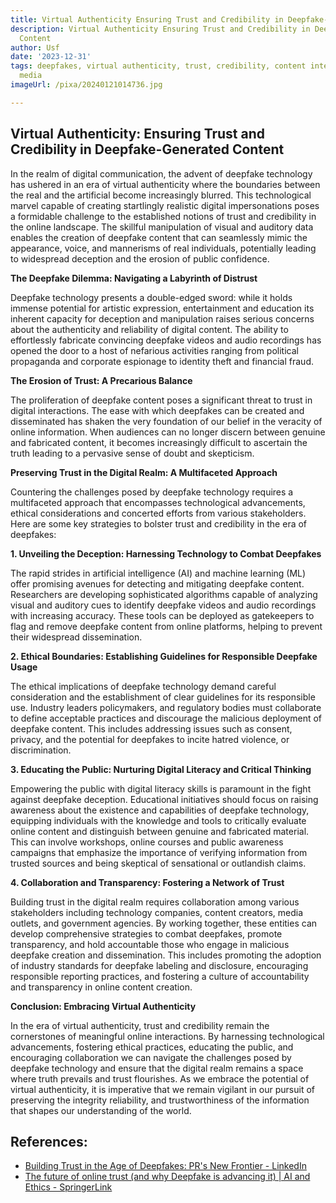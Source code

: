 ```yaml
---
title: Virtual Authenticity Ensuring Trust and Credibility in Deepfake-Generated Content
description: Virtual Authenticity Ensuring Trust and Credibility in Deepfake-Generated
  Content
author: Usf
date: '2023-12-31'
tags: deepfakes, virtual authenticity, trust, credibility, content integrity, digital
  media
imageUrl: /pixa/20240121014736.jpg

---
```

## Virtual Authenticity: Ensuring Trust and Credibility in Deepfake-Generated Content

In  the realm of digital  communication, the advent of deepfake technology has ushered in an era of virtual authenticity where the boundaries between the real and the artificial become increasingly blurred. This  technological  marvel  capable of creating startlingly realistic  digital impersonations poses a formidable challenge to the established notions of trust and credibility in the online landscape. The skillful manipulation  of visual and auditory data enables the creation of deepfake content that can seamlessly mimic the appearance, voice, and mannerisms of real individuals, potentially  leading to widespread deception and the erosion of public confidence.

**The Deepfake Dilemma: Navigating a Labyrinth of Distrust**

Deepfake  technology presents a double-edged sword:  while it holds immense  potential for artistic expression, entertainment and education its  inherent  capacity for deception and manipulation raises serious  concerns  about the authenticity and  reliability of digital content. The ability to effortlessly fabricate convincing deepfake videos and audio recordings has opened  the door to a host  of nefarious activities ranging from political propaganda and  corporate espionage to identity theft and financial fraud.

**The Erosion of Trust: A Precarious Balance**

The  proliferation of deepfake content poses a significant  threat to trust in digital interactions. The ease with which deepfakes can be created and disseminated has shaken the very foundation of our belief in the veracity of online information. When audiences can no longer discern between genuine and fabricated content, it becomes  increasingly difficult to ascertain the truth  leading to a pervasive sense  of doubt and skepticism.

**Preserving Trust in the Digital Realm: A Multifaceted Approach**

Countering the challenges  posed by deepfake technology requires a multifaceted approach  that encompasses  technological advancements, ethical considerations and concerted efforts from various stakeholders. Here are some key strategies to bolster trust and  credibility in the era of deepfakes:

**1. Unveiling the Deception: Harnessing Technology to Combat Deepfakes**

The rapid strides in artificial intelligence (AI)  and machine learning (ML)  offer promising  avenues for detecting and mitigating deepfake content. Researchers are developing sophisticated algorithms capable  of analyzing visual and auditory cues to identify deepfake videos and  audio recordings with increasing accuracy. These tools can be deployed as gatekeepers to flag and remove deepfake content from online platforms, helping to prevent their widespread dissemination.

**2.  Ethical Boundaries: Establishing Guidelines for Responsible Deepfake Usage**

The  ethical implications of deepfake technology demand careful  consideration and the establishment of clear guidelines for its responsible use. Industry leaders  policymakers, and regulatory bodies must collaborate to define acceptable practices and discourage the  malicious deployment of deepfake content. This includes addressing issues such as  consent, privacy, and the potential for deepfakes to incite hatred  violence, or discrimination.

**3. Educating  the Public: Nurturing Digital Literacy and Critical Thinking**

Empowering  the public with digital  literacy skills  is paramount in  the  fight against deepfake deception. Educational initiatives should focus on raising awareness about the existence and capabilities of deepfake technology, equipping individuals with  the knowledge and tools  to critically  evaluate online content and distinguish between genuine and fabricated material. This can involve workshops, online  courses and public awareness campaigns that emphasize the importance of verifying information from trusted sources and being skeptical of sensational or outlandish  claims.

**4. Collaboration and Transparency: Fostering  a Network  of Trust**

Building trust in the digital realm requires  collaboration among various stakeholders including technology companies, content creators, media outlets, and government agencies. By working together, these entities can develop  comprehensive strategies to combat deepfakes, promote transparency, and hold accountable those who engage in malicious deepfake creation and dissemination. This includes promoting  the adoption of industry  standards for  deepfake labeling and disclosure, encouraging responsible reporting practices, and fostering a culture of accountability and transparency in online content creation.

**Conclusion:  Embracing Virtual Authenticity**

In the era of virtual authenticity,  trust and credibility  remain the cornerstones of  meaningful online interactions.  By harnessing technological advancements, fostering ethical practices, educating  the public, and  encouraging collaboration we  can navigate the challenges posed by deepfake technology and ensure that the digital realm remains a space where truth prevails  and trust flourishes. As we embrace the  potential of virtual authenticity, it is imperative that we remain vigilant in our pursuit of preserving the integrity reliability, and trustworthiness of the information that shapes our understanding of the world.

## References:
- [Building Trust in the Age of Deepfakes: PR's New Frontier - LinkedIn](https://www.linkedin.com/pulse/building-trust-age-deepfakes-prs-new-frontier-alexander-izryadnov?trk=article-ssr-frontend-pulse_more-articles_related-content-card)
- [The future of online trust (and why Deepfake is advancing it) | AI and Ethics - SpringerLink](https://link.springer.com/article/10.1007/s43681-021-00072-1)
